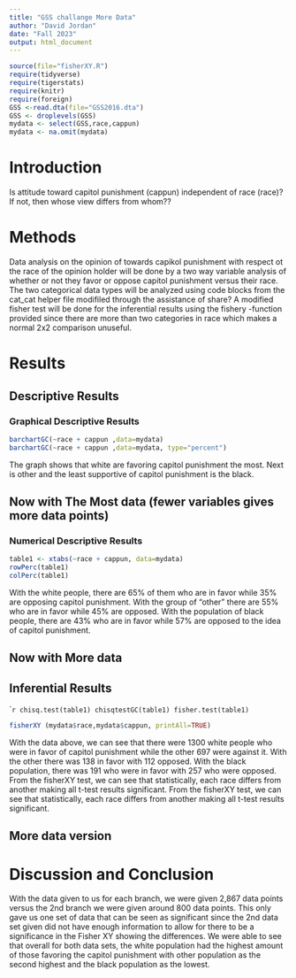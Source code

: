 ```yaml
---
title: "GSS challange More Data"
author: "David Jordan"
date: "Fall 2023"
output: html_document
---
```








```r
source(file="fisherXY.R")
require(tidyverse)
require(tigerstats)
require(knitr)
require(foreign)
GSS <-read.dta(file="GSS2016.dta")
GSS <- droplevels(GSS)
mydata <- select(GSS,race,cappun)
mydata <- na.omit(mydata)
```

# Introduction

<!--In this section you explain what you are trying to show.  Where did the data come from?  What is the research or other question you are trying to answer?.  If you skimp in this section expect to be marked down in your grade. Paint a picture of the project a couple of paragraphs is expected!-->

Is attitude toward capitol punishment (cappun) independent of race (race)?
If not, then whose view differs from whom??

# Methods

<!--Decide on your methods:  use "variable analysis" or other appropriate descriptors.  Make sure to choose at least one graphical method and at least one numerical method. Discuss what data manipulations may be needed for example subsetting or other binning procedures and what sort of graphical displays and inferential tools will be used!-->

Data analysis on the opinion of towards capikol punishment with respect ot the race of the opinion holder will be done by a two way variable analysis of whether or not they favor or oppose capitol punishment versus their race. The two categorical data types will be analyzed using code blocks from the cat_cat helper file modifiled through the assistance of share?
A modified fisher test will be done for the inferential results using the fishery -function provided since there are more than two categories in race which makes a normal 2x2 comparison unuseful.

# Results

<!--Divide this section into two sub-sections:  One for your descriptive  results and one for your inferential results.!-->

## Descriptive Results

### Graphical Descriptive Results

<!--Graphical results here.  Make sure to show your code.  Provide appropriate labels for axes, giving units if possible, and provide a good title for the graph, too.  Use the graphical results to describe the patterns if any that exist in the data as focused toward the research question. Bottom line is to explain the features of the graph that are relevant to conforming or departing to what is expected by your null hypothesis !-->

```r
barchartGC(~race + cappun ,data=mydata)
barchartGC(~race + cappun ,data=mydata, type="percent")

```

The graph shows that white are favoring capitol punishment the most. Next is other and the least supportive of capitol punishment is the black. 

## Now with The Most data (fewer variables gives more data points)



### Numerical Descriptive Results

<!--Numerical results go here. Use the numerical results to describe the patterns if any that exist in the data as focused toward the research question!-->

```r
table1 <- xtabs(~race + cappun, data=mydata)
rowPerc(table1)
colPerc(table1)
```

With the white people, there are 65% of them who are in favor while 35% are opposing capitol punishment. With the group of "other" there are 55% who are in favor while 45% are opposed. With the population of black people, there are 43% who are in favor while 57% are opposed to the idea of capitol punishment. 

## Now with More data



## Inferential Results

<!--State hypothesis clearly.  Make sure your discussion of the inferential test covers all the aspects that the test output produces, such as test statistic, p-value etc.  Make a decision about the null hypothesis, explain the assumptions on which the selected test/procedure was based, and why the chosen procedure satisfys the assumptions and is appropriate to answer the research question!-->

````r
chisq.test(table1)
chisqtestGC(table1)
fisher.test(table1)
```

```r
fisherXY (mydata$race,mydata$cappun, printAll=TRUE)
```

With the data above, we can see that there were 1300 white people who were in favor of capitol punishment while the other 697 were against it. With the other there was 138 in favor with 112 opposed. With the black population, there was 191 who were in favor with 257 who were opposed. From the fisherXY test, we can see that statistically, each race differs from another making all t-test results significant. From the fisherXY test, we can see that statistically, each race differs from another making all t-test results significant.

## More data version


# Discussion and Conclusion

<!--Discussion and conclusion here.  If you found a relationship be sure to consider whether the relationship occurs because one of the variavbles causes the other, or whether they perhasps are related for some other reason.  Watch the chapter 6 videos from the GeorgeTown videos collection.!-->

With the data given to us for each branch, we were given 2,867 data points versus the 2nd branch we were given around 800 data points. This only gave us one set of data that can be seen as significant since the 2nd data set given did not have enough information to allow for there to be a significance in the Fisher XY showing the differences. We were able to see that overall for both data sets, the white population had the highest amount of those favoring the capitol punishment with other population as the second highest and the black population as the lowest. 
